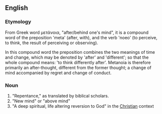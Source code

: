 ==English==

===Etymology===
From Greek word μετάνοια, "after/behind  one's mind", it is a compound word of the preposition 'meta' (after, with), and the verb 'noeo' (to perceive, to think, the result of perceiving or observing). 

In this compound word the preposition combines the two meanings of time and change, which may be denoted by 'after' and 'different'; so that the whole compound means: 'to think differently after'. Metanoia is therefore primarily an after-thought, different from the former thought; a change of mind accompanied by regret and change of conduct.

===Noun===
#"Repentance," as translated by biblical scholars.
#"New mind" or "above mind"
#"A deep spiritual, life altering reversion to God" in the [[Christian]] context